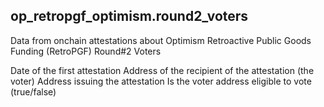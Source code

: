 ## op_retropgf_optimism.round2_voters 
Data from onchain attestations about Optimism Retroactive Public Goods Funding (RetroPGF) Round#2 Voters

<ParamField path="block_date">
Date of the first attestation
</ParamField>
<ParamField path="voter">
Address of the recipient of the attestation (the voter)
</ParamField>
<ParamField path="issuer">
Address issuing the attestation
</ParamField>
<ParamField path="can_vote">
Is the voter address eligible to vote (true/false)
</ParamField>
